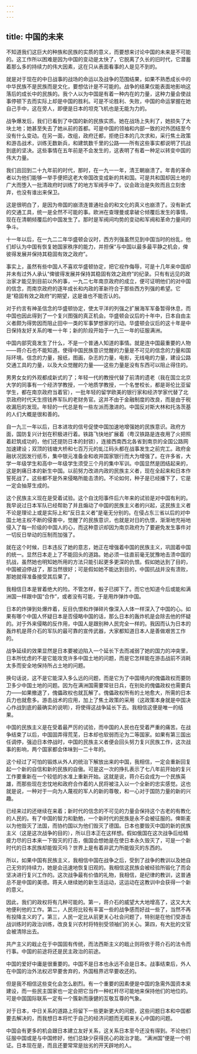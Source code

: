 ```yaml
---
---
---
```

title: 中国的未来
---




不知道我们这巨大的种族和民族的实质的意义，而要想来讨论中国的未来是不可能的。这工作所以困难是因为中国的变动是太快了，它脱离了久长的旧时代，它潜蓄着那么多的持续力的伟大因素，这在只从表面看事的人是见不到的。

就是对于现在的中日战事的战场的命运以及战争的范围结果，如果不熟悉成长中的中华民族不是民族而是文化，要想估计是不可能的。战争的结果仅能表面地影响这落后的成长中的民族的。我个人以为中国是有着一种内在的力量，这种力量会使战事停顿下去而实际上却是中国的胜利。可是不论胜利、失败，中国的命运掌握在她自己手中，这在旁人，即便是日本的坦克飞机也是无能为力的。

战争爆发后，我们已看到了中国的新的民族实质。她在战场上失利了，她损失了大块土地；她甚至失去了她从前的首都。可是中国的领袖和内部一致的对外团结至今没有什么变动。在另一面，改组，政府迁都，拒绝日本的几次求和，采行焦土政策和游击战术，训练无数新兵，和建筑数千里的公路——所有这些事实都说明了抗战到底的坚决。这些事情在五年前是不会发生的，这表明了有着一种足以转变中国的伟大力量。

我们且回到二十九年前的时代，那时，在一九一一年，清王朝崩溃了。年青的革命者以为他们能够一举手便把这老大帝国改变成新的共和国。可是共和国却因土地的广大而堕入一批清政府时训练了的地方军阀手中了。议会政治是失败而且立刻舍弃，也没有谁出来保卫。

这是很明白了，是因为帝国的崩溃连普通社会的和文化的真义也崩溃了。没有新式的交通工具，统一是全然不可能的事。欧洲在查理曼或拿破仑倾覆后发生的事情，现在在清朝倾覆后的中国发生了。那时是军阀间均势的变动和军阀和革命力量间的争斗。

十一年以后，在一九二二年华盛顿会议时，西方列强虽然见到中国当时的纷乱，他们却认为中国有恢复她国家秩序的能力，并担保“与中国以最多最平静之机会，俾彼得发展并保持其稳固有效之政府”。

事实上，虽然有些中国人不喜欢华盛顿协定，把它视作侮辱，可是十几年来中国却并未有过外人承认“俾彼得发展并保持其稳固有效之政府”的纪录。只有有远见的政治家才能见到目前以外的事，一九二七年南京政府的成立，便可证明他们的对中国的信念，而南京政府的逐年成长和内政的革新符合于那些西方列强的希望。它是“稳固有效之政府”的期望，这是谁也不能否认的。

对于约言有神圣信念的华盛顿协定，使太平洋的列强之扩展海军军备暂得休息，而中国也因此得到了一个复兴图强的真正机会。华盛顿会议后的十年中，日本自由主义者颇为得势因而阻止田中一类的军事梦想家的行动。华盛顿会议后的这十年是中日保持友好关系的唯一十年；新的阶段开始于一九三一年的征服满洲。

中国内部究竟发生了什么，不是一个普通人知道的事情。就是连中国最重要的人物——蒋介石也不能知道。使得中国民族意识觉醒的力量是不可见的信念的力量和国际环境。信念的力量，报纸，图画，杂志的力量，电影，无线电的力量，建设公路交通工具的力量，以及大众觉醒的力量——这些力量是没有东西可以阻止得住的。

男男女女的外观都成新式的了；年轻一代的教授代替了前清的遗老（我在国立北京大学的同事有一个经济学教授，一个地质学教授，一个名誉校长，都是哥伦比亚留学生，都在南京政府当着官），一批年轻的留学欧美的银行家和经济学家代替了北京政府时代天生捞钱养军队的老财务官。这并不由于金融制度的改良，而是由于税收漏卮的发现。年轻的一代总是有一些左派而激进的。中国反对斯大林和托洛茨基的人们大概是很和善的。

自一九三一年以后，日本进攻的信号促使中国加速地增强她的民族意识。政府方面，国防复兴计划在积极进行着。铁路飞快地扩展着（粤汉铁路是连夜用了火把照着赶筑成功的，他们还提防日本的封锁），连接西南西北各省到南京的全国公路网加速建设；双顶的钱塘大桥和七百万元的虬江码头都在战事发生之前完工。政府金融状况因发行纸币，集中银元准备金和收并国家银行而大为增强了。在许多省，大学一年级学生和高中一年级学生须受三个月的集中军训。中国显然是团结起来的，这是刺痛日本的新生中国。以前努力改进内政的民族主义者，现在全起来和日本作誓死战了。这些都不是外来侵略所能击溃的。不论如何，种子是已经播下了，它是一定会抽芽生成的。

这个民族主义现在是受着试验。这个自沈阳事件后六年来的试验是对中国有利的。我早说过日本军队已经帮助了并且煽动了中国的民族主义者的兴起，这民族主义者不论是理论上或是实际上和“反日主义者”是毫无分别的。在侵占东三省以后的对中国土地主权不断的侵害中，觉醒了的民族意识，也就是对日的仇恨，渐渐地充裕地侵入了每一阶级的中国人的心，而这种意识却因为南京政府为了要避免发生事件对一切反日举动的压制而加强了。

就在这个时候，日本违反了她的意志，她正在增强着中国的民族主义，巩固着中国的统一。显然日本走上了不能回头的道路。她必须一往直前毫无犹豫地击溃中国的抗战，虽然她也明知她所用的方法只能引起更多更深的仇恨。假如她达到了目的，中国被迫停战了，那当然很好；可是假如她不能达到目的，中国抗战并没有溃败，那她就得准备接受其后果了。

我相信日本是冒着绝大的险。不管怎样，骰子已掷下了。而它也知道今后或能和满洲国一样跟中国“合作”，或者没有可能，于是用炸弹炸中国。

日本的炸弹到处爆炸着，反目仇恨和炸弹碎片像深入人体一样深入了中国的心。如果有哪个中国人怀疑日本是否侵略中国的话，那么日本的轰炸机是会除去他的怀疑的。对于外来侵略的反作用，中国人是跟别种人民完全一样的。我因而认为日本的轰炸机是蒋介石的军队的最可靠的宣传武器，大家都知道日本人是善做艰苦工作的。

战争延续的效果显然是日本要被迫陷入一个延长下去而减弱了她的国力的冲突里，日本所忧虑的不是它能攻克许多中国土地的问题，而是它怎样能在游击战前不消耗太多而安全地保持所占土地的问题。

换句话说，这不是它能深入多么远的问题，而是它为了中国境内的傀儡政权而要防卫多少中国土地的问题。因为在满洲国需要常驻日兵，在别处的傀儡政权也需要兵力——如果撤退了，傀儡政权也就瓦解了。傀儡政权所有的土地愈大，所需的日本兵力也就愈多。游击战术的应用，加上了焦土政策的采用（这政策本身就是中国决心作战到底的最确实的说明），将使得这战争延长下去。我相信这便是唯一的结果。

中国的民族主义是在受着最严厉的试验，而中国的人民也在受着严重的痛苦。在战争结束了以后，中国固弄得荒芜，日本却也软弱而沦为二等国家。如果有第三国出任调停，强迫日本停战时，中国的民族主义者便会回头努力复兴民族工作，这次战事的影响，两个国家都会体味到一二十年的。

这个经过了可怕的锻炼从外人的统治下解放出来的中国，我相信，一定会重新回复起一个新的自信和新的民族的自傲。可是这一次的挣扎表示了七八年前开始的复兴工作要重新在一个较低的水准上重新开始。这就是说，蒋介石会成为一个民族英雄，而那些现在忠忱地和政府合作着的人民将被注入以一个全新的忠实感觉。这也就是说，一种对于一向为人蔑视的军人的新的尊敬，和一心对于国防力量的新的兴趣。

已经来过的还继续在来着；新时代的信念的不可见的力量会保持这个古老的有教化的人民的。有了中国的智力和勤勉，一个新时代的民族是永不会被征服的。俾斯麦以为他毁灭了法国，而协约国以为他们毁灭了德国。日本也要毁灭中国的新的民族主义（这是这次战争的目的），所以日本正在这样想。假如俄国在这次战争后给精疲力尽的日本来一下毁灭的打击，俄国会想她是在使日本永久毁灭了，可是一个新时代的日本民族却能毁灭吗？世界上是有着非武力所能毁灭的东西的。

所以，如果中国有民族主义，我相信中国在战争之后，受到了战争的教训以及她自己无穷的持续力，她是会迅速地恢复旧观的。我相信这民族会被经验所锻化了而会坚决进行复兴工作的。这次战争最有价值的礼物，我相信，是纪律的教训，这普通总不是中国的美德。蒋夫人继续她的新生活运动，这运动在这教训中会获得一个新的意义。

因此，我们的政权将有几种可能的。第一，蒋介石的威望大大地增高了，这又大大地便利他的工作。第二，人民将比较有丰富一些的战争感而好战一些了，当然不再有投降主义的了。第三，人民一定比从前更关心社会问题了，特别是在他们受游击战训练时的政治训练，改良复兴农村将特别受领袖们的关心。第四，有大批的文官会被清除出去。

共产主义的戢止在于中国固有传统，而法西斯主义的戢止则将依于蒋介石的法令而行事。中国的前途将还是民主政治的前途。

中国的爱好中庸是很重要的。中国不是日本也永远不会是日本。战事结束后，外人在中国的治外法权迟早要舍弃的，外国租界迟早要收还的。

但是我不相信这些变化会怎么剧烈。有一个重要的因素便是中国的急需外国资本来建设，而一些民主国家也一定会把它当作一种杠杆尽可能地来保持他们的地位的。可是中国国际联系一定有一个簇新而康健的互敬互尊的气象。

对于日本，中日关系的道路上将留下一些更新更大的问题，这些问题日本和中国都要去解决的，而我想日本将忙于自己的经济问题而无暇来关心中国的问题。

中国会有更多的机会跟日本建立友好关系，这关系日本至今还没有得到。不论他们征服中国或是与中国修好，他们总缺少获得民心的政治才能。“满洲国”便是一个明证。日本现在是，而且还要常常是拙劣的开天辟地的人。